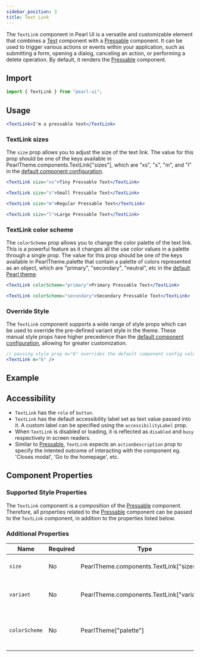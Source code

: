 ```yaml
---
sidebar_position: 3
title: Text Link
---
```



<div style={{ display: "flex" }}>
  <SourceButton
    label="Source"
    href="https://github.com/agrawal-rohit/pearl-ui/blob/main/src/components/molecules/text-link/text-link.tsx"
    style={{ marginRight: "10px" }}
  />
  <SourceButton
    label="Theme Source"
    href="https://github.com/agrawal-rohit/pearl-ui/blob/main/src/components/molecules/text-link/text-link.config.ts"
  />
</div>

The `TextLink` component in Pearl UI is a versatile and customizable element that combines a [Text](../typography/Text) component with a [Pressable](./Pressable) component. It can be used to trigger various actions or events within your application, such as submitting a form, opening a dialog, canceling an action, or performing a delete operation. By default, it renders the [Pressable](./Pressable) component.

## Import

```jsx
import { TextLink } from "pearl-ui";
```

## Usage

```jsx
<TextLink>I'm a pressable text</TextLink>
```

### TextLink sizes

The `size` prop allows you to adjust the size of the text link. The value for this prop should be one of the keys available in <t>PearlTheme.components.TextLink["sizes"]</t>, which are <t>"xs"</t>, <t>"s"</t>, <t>"m"</t>, and <t>"l"</t> in the [default component configuration](https://github.com/agrawal-rohit/pearl-ui/blob/main/src/components/molecules/text-link/text-link.config.ts).

```jsx
<TextLink size="xs">Tiny Pressable Text</TextLink>

<TextLink size="s">Small Pressable Text</TextLink>

<TextLink size="m">Regular Pressable Text</TextLink>

<TextLink size="l">Large Pressable Text</TextLink>
```

### TextLink color scheme

The `colorScheme` prop allows you to change the color palette of the text link. This is a powerful feature as it changes all the use color values in a palette through a single prop. The value for this prop should be one of the keys available in <t>PearlTheme.palette</t> that contain a palette of colors represented as an object, which are <t>"primary"</t>, <t>"secondary"</t>, <t>"neutral"</t>, etc in the [default Pearl theme](../../theming/default-theme#color-palette).

```jsx
<TextLink colorScheme="primary">Primary Pressable Text</TextLink>

<TextLink colorScheme="secondary">Secondary Pressable Text</TextLink>
```

### Override Style

The `TextLink` component supports a wide range of style props which can be used to override the pre-defined variant style in the theme. These manual style props have higher precedence than the [default component configuration](https://github.com/agrawal-rohit/pearl-ui/blob/main/src/components/molecules/text-link/text-link.config.ts), allowing for greater customization.

```jsx
// passing style prop m="6" overrides the default component config value
<TextLink m="6" />
```

## Example


<Snack snackId="@agrawal-rohit/textlink-light" />

## Accessibility

- `TextLink` has the `role` of `button`.
- `TextLink` has the default accessibility label set as text value passed into it. A custom label can be specified using the `accessibilityLabel` prop.
- When `TextLink` is disabled or loading, it is reflected as `disabled` and `busy` respectively in screen readers.
- Similar to [Pressable](./Pressable), `TextLink` expects an `actionDescription` prop to specify the intented outcome of interacting with the component eg. 'Closes modal', 'Go to the homepage', etc.

## Component Properties

### Supported Style Properties

The `TextLink` component is a composition of the [Pressable](./Pressable) component. Therefore, all properties related to the [Pressable](./Pressable) component can be passed to the `TextLink` component, in addition to the properties listed below.

### Additional Properties

| Name          | Required | Type                                              | Default     | Description                                     |
| ------------- | -------- | ------------------------------------------------- | ----------- | ----------------------------------------------- |
| `size`        | No       | <t>PearlTheme.components.TextLink["sizes"]</t>    | `"m"`       | Defines the size of the text link.              |
| `variant`     | No       | <t>PearlTheme.components.TextLink["variants"]</t> |             | Specifies the variant of the text link.         |
| `colorScheme` | No       | <t>PearlTheme["palette"]</t>                      | `"primary"` | Sets the active color palette of the text link. |
